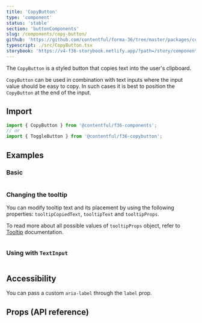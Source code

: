 ```yaml
---
title: 'CopyButton'
type: 'component'
status: 'stable'
section: 'buttonComponents'
slug: /components/copy-button/
github: 'https://github.com/contentful/forma-36/tree/master/packages/components/copybutton'
typescript: ./src/CopyButton.tsx
storybook: 'https://v4-f36-storybook.netlify.app/?path=/story/components-copybutton--default'
---
```


The `CopyButton` is a styled button that copies text into the user's clipboard.

`CopyButton` can be used in combination with text inputs where the input value should be easy to copy. In such cases it is best to position the `CopyButton` at the end of the input.

## Import

```js static=true
import { CopyButton } from '@contentful/f36-components';
// or
import { ToggleButton } from '@contentful/f36-copybutton';
```

## Examples

### Basic

```jsx file=examples/CopyButtonExample.tsx

```

### Changing the tooltip

You can modify tooltip text and its placement by using the following properties: `tooltipCopiedText`, `tooltipText` and `tooltipProps`.

To read more about all possible values of `tooltipProps` object, refer to [Tooltip](../components/tooltip) documentation.

```jsx file=examples/CopyButtonModifiedTooltipsExample.tsx

```

### Using with `TextInput`

```jsx file=examples/CopyButtonWithInputExample.tsx

```

## Accessibility

You can pass a custom `aria-label` through the `label` prop.

## Props (API reference)

<PropsTable of="CopyButton" />
